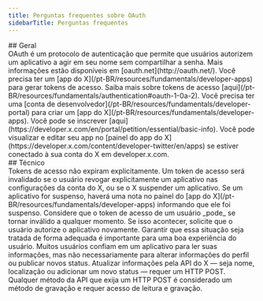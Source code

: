 ```yaml
---
title: Perguntas frequentes sobre OAuth
sidebarTitle: Perguntas frequentes
---
```


<div id="general">
  ## Geral
</div>

<AccordionGroup>
  <Accordion title="O que é OAuth?">
    OAuth é um protocolo de autenticação que permite que usuários autorizem um aplicativo a agir em seu nome sem compartilhar a senha. Mais informações estão disponíveis em [oauth.net](http://oauth.net/).
  </Accordion>

  <Accordion title="Como gero tokens de acesso?">
    Você precisa ter um [app do X](/pt-BR/resources/fundamentals/developer-apps) para gerar tokens de acesso. Saiba mais sobre tokens de acesso [aqui](/pt-BR/resources/fundamentals/authentication#oauth-1-0a-2).
  </Accordion>

  <Accordion title="Como crio um app do X?">
    Você precisa ter uma [conta de desenvolvedor](/pt-BR/resources/fundamentals/developer-portal) para criar um [app do X](/pt-BR/resources/fundamentals/developer-apps). Você pode se inscrever [aqui](https://developer.x.com/en/portal/petition/essential/basic-info).
  </Accordion>

  <Accordion title="Se eu já tenho um app do X, como visualizo e edito esse app?">
    Você pode visualizar e editar seu app no [painel do app do X](https://developer.x.com/content/developer-twitter/en/apps) se estiver conectado à sua conta do X em developer.x.com.
  </Accordion>
</AccordionGroup>

<div id="technical">
  ## Técnico
</div>

<AccordionGroup>
  <Accordion title="Por quanto tempo um token de acesso permanece válido?">
    Tokens de acesso não expiram explicitamente. Um token de acesso será invalidado se o usuário revogar explicitamente um aplicativo nas configurações da conta do X, ou se o X suspender um aplicativo. Se um aplicativo for suspenso, haverá uma nota no painel do [app do X](/pt-BR/resources/fundamentals/developer-apps) informando que ele foi suspenso.
  </Accordion>

  <Accordion title="E se um token de acesso se tornar inválido?">
    Considere que o token de acesso de um usuário _pode_ se tornar inválido a qualquer momento. Se isso acontecer, solicite que o usuário autorize o aplicativo novamente. Garantir que essa situação seja tratada de forma adequada é importante para uma boa experiência do usuário.
  </Accordion>

  <Accordion title="A página de registro do aplicativo pergunta sobre acesso de leitura/gravação. O que é considerado gravação?">
    Muitos usuários confiam em um aplicativo para ler suas informações, mas não necessariamente para alterar informações do perfil ou publicar novos status. Atualizar informações pela API do X — seja nome, localização ou adicionar um novo status — requer um HTTP POST. Qualquer método da API que exija um HTTP POST é considerado um método de gravação e requer acesso de leitura e gravação.
  </Accordion>
</AccordionGroup>